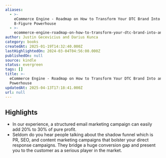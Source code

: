```yaml
---
aliases:
  - >-
    eCommerce Engine - Roadmap on How to Transform Your DTC Brand Into an
    8-Figure Powerhouse
  - >-
    ecommerce-engine-roadmap-on-how-to-transform-your-dtc-brand-into-an-8-figure-powerhouse
author: Justin Gecevicius and Darius Kunca
category: books
createdAt: 2025-01-19T14:32:40.000Z
lastHighlightedOn: 2024-03-04T04:56:00.000Z
publishedOn: null
source: kindle
status: evergreen
tags: []
title: >-
  eCommerce Engine - Roadmap on How to Transform Your DTC Brand Into an 8-Figure
  Powerhouse
updatedAt: 2025-04-13T17:18:41.000Z
url: null
---
```

## Highlights

- In our experience, a structured email marketing campaign can easily add 20% to 30% of pure profit.
- Seldom do you hear people talking about the shadow funnel which is PR, SEO, and content marketing campaigns that bolster your direct response campaigns. They bridge a huge conversion gap and present you to the customer as a serious player in the market.
